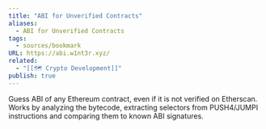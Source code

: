 ```yaml
---
title: "ABI for Unverified Contracts"
aliases:
  - ABI for Unverified Contracts
tags:
  - sources/bookmark
URL: https://abi.w1nt3r.xyz/
related:
  - "[[🗺️ Crypto Development]]"
publish: true
---
```




Guess ABI of any Ethereum contract, even if it is not verified on Etherscan. Works by analyzing the bytecode, extracting selectors from PUSH4/JUMPI instructions and comparing them to known ABI signatures.